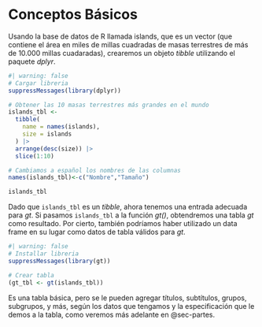 # Conceptos Básicos {#sec-conceptos}

Usando la base de datos de R llamada islands, que es un vector (que contiene el área en miles de millas cuadradas de masas terrestres de más de 10.000 millas cuadaradas), crearemos un objeto *tibble* utilizando el paquete *dplyr*.

```r
#| warning: false
# Cargar libreria
suppressMessages(library(dplyr))

# Obtener las 10 masas terrestres más grandes en el mundo
islands_tbl <- 
  tibble(
    name = names(islands),
    size = islands
  ) |>
  arrange(desc(size)) |>
  slice(1:10)

# Cambiamos a español los nombres de las columnas
names(islands_tbl)<-c("Nombre","Tamaño")

islands_tbl
```

Dado que `islands_tbl` es un *tibble*, ahora tenemos una entrada adecuada para *gt*. Si pasamos `islands_tbl` a la función *gt()*, obtendremos una tabla *gt* como resultado. Por cierto, también podríamos haber utilizado un data frame en su lugar como datos de tabla válidos para *gt*.

```r
#| warning: false
# Installar libreria
suppressMessages(library(gt))

# Crear tabla
(gt_tbl <- gt(islands_tbl))
```

Es una tabla básica, pero se le pueden agregar títulos, subtítulos, grupos, subgrupos, y más, según los datos que tengamos y la especificación que le demos a la tabla, como veremos más adelante en @sec-partes.
